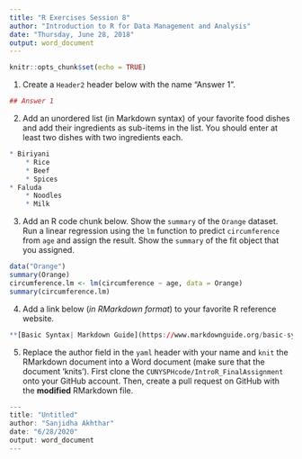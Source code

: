 ```yaml
---
title: "R Exercises Session 8"
author: "Introduction to R for Data Management and Analysis"
date: "Thursday, June 28, 2018"
output: word_document
---
```


```r
knitr::opts_chunk$set(echo = TRUE)
```

1. Create a `Header2` header below with the name "Answer 1".

```r
## Answer 1

```


2. Add an unordered list (in Markdown syntax) of your favorite food dishes and
add their ingredients as sub-items in the list. You should enter at least two
dishes with two ingredients each.

```r
* Biriyani
    * Rice
    * Beef
    * Spices
* Faluda
    * Noodles
    * Milk

```


3. Add an R code chunk below. Show the `summary` of the `Orange` dataset. Run a
linear regression using the `lm` function to predict `circumference` from `age`
and assign the result. Show the `summary` of the fit object that you assigned. 

```r
data("Orange")
summary(Orange)
circumference.lm <- lm(circumference ~ age, data = Orange)
summary(circumference.lm)

```


4. Add a link below (_in RMarkdown format_) to your favorite R reference website.

```r
**[Basic Syntax| Markdown Guide](https://www.markdownguide.org/basic-syntax/#code)**.
```


5. Replace the author field in the `yaml` header with your name and `knit` the
RMarkdown document into a Word document (make sure that the document 'knits').
First clone the `CUNYSPHcode/IntroR_FinalAssignment` onto your GitHub account.
Then, create a pull request on GitHub with the **modified** RMarkdown file. 
```r
---
title: "Untitled"
author: "Sanjidha Akhthar"
date: "6/28/2020"
output: word_document
---
```

